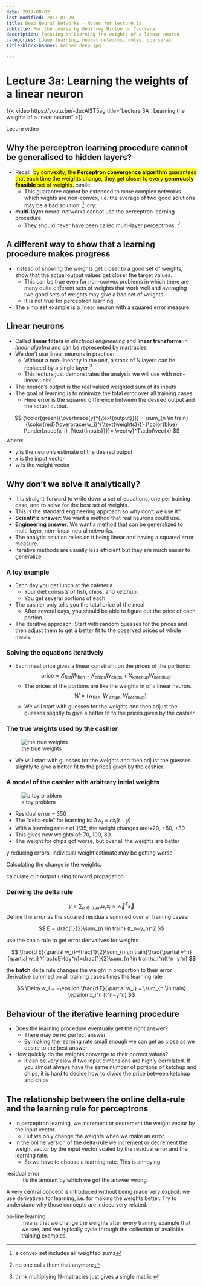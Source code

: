 ```yaml
---
date: 2017-08-02
last-modified: 2013-01-20
title: Deep Neural Networks - Notes for lecture 3a
subtitle: For the course by Geoffrey Hinton on Coursera
description: Focusing on Learning the weights of a linear neuron 
categories: [deep learning, neural networks, notes, coursera] 
title-block-banner: banner_deep.jpg

---
```


# Lecture 3a: Learning the weights of a linear neuron 

::: column-margin

{{< video https://youtu.be/-ducAlST5ag title="Lecture 3A : Learning the weights of a linear neuron" >}}

Lecure video 
:::

## Why the perceptron learning procedure cannot be generalised to hidden layers?

- Recall: [by convexity, the **Perceptron convergence algorithm** guarantees that each time the weights change, they get closer to every **generously feasible** set of weights.]{.mark} :smile:
  - This guarantee cannot be extended to more complex networks which wights are non-convex, i.e. the average of two good solutions may be a bad solution. ^[a convex set includes all weighted sums] :cry:
- **multi-layer** neural networks cannot use the perceptron learning procedure.
  - They should never have been called multi-layer perceptrons. ^[no one calls them that anymore]

## A different way to show that a learning procedure makes progress

- Instead of showing the weights get closer to a good set of weights, show that the actual output values get closer the target values.
  - This can be true even for non-convex problems in which there are many quite different sets of weights that work well and averaging two good sets of weights may give a bad set of weights.
  - It is not true for perceptron learning.
- The simplest example is a linear neuron with a squared error measure.

## Linear neurons 

-   Called **linear filters** in *electrical engineering* and **linear transforms** in *linear algebra* and can be represented by martracies
-   We don't use linear neurons in practice:
    - Without a non-linearity in the unit, a stack of N layers can be replaced by a single layer ^[think multiplying N-matracies just gives a single matrix ]
    - This lecture just demonstrates the analysis we will use with non-linear units.
-   The neuron's output is the real valued weighted sum of its inputs
-   The [goal of learning is to minimize the total error over all training cases]{.marked}.
    - Here error is the squared difference between the desired output and the actual output.


$$
{\color{green}{\overbrace{y}^{\text{output}}}} = \sum_{n \in train} {\color{red}{\overbrace{w_i}^{\text{weights}}}} {\color{blue}{\underbrace{x_i}_{\text{inputs}}}}= \vec{w}^T\cdot\vec{x}
$$
where:

- $y$ is the neuron’s estimate of the desired output
- $x$ is the input vector
- $w$ is the weight vector

## Why don’t we solve it analytically?

-  It is straight-forward to write down a set of equations, one per training case, and to solve for the best set of weights.
  - This is the standard engineering approach so why don’t we use it?
- **Scientific answer**: We want a method that real neurons could use.
- **Engineering answer**: We want a method that can be generalized to multi-layer, non-linear neural networks.
- The analytic solution relies on it being linear and having a squared error measure.
- Iterative methods are usually less efficient but they are much easier to generalize. 

### A toy example

- Each day you get lunch at the cafeteria. 
  - Your diet consists of fish, chips, and ketchup. 
  - You get several portions of each. 
- The cashier only tells you the total price of the meal 
  - After several days, you should be able to figure out the price of each portion. 
- The iterative approach: Start with random guesses for the  prices and then adjust them to get a better fit to the observed prices of whole meals.
   
### Solving the equations iteratively

- Each meal price gives a linear constraint on the prices of the portions:
$$
\text{price} = X_\text{fish} W_\text{fish} + X_\text{chips} W_\text{chips} + X_\text{ketchup}W_\text{ketchup}      
$$
    - The prices of the portions are like the weights in of a linear neuron. 
$$
W = (w_\text{fish} , W_\text{ chips} , W_\text{ketchup} )
$$ 
    - We will start with guesses for the weights and then adjust the guesses slightly to give a better fit to the prices given by the cashier. 

### The true weights used by the cashier 

::: column-margin
![the true weights](the_true_weight.png)
:::

- We will start with guesses for the weights and then adjust the guesses slightly to give a better fit to the prices given by the cashier. 
  
### A model of the cashier with arbitrary initial weights 

::: column-margin
![a toy problem](a_toy_problem.png)
:::

- Residual error = 350 
- The "delta-rule" for learning is: $\Delta w_i = \epsilon x_i (t - y)$
- With a learning rate $\epsilon$ of 1/35, the weight changes are:+20, +50, +30 
- This gives new weights of:   70, 100, 80. 
- The weight for chips got worse, but over all the weights are better


y reducing errors, individual weight estimate may be getting worse 

Calculating the change in the weights: 

calculate our output using forward propagation 

### Deriving the delta rule 



$$
y = \sum_{n \in train} w_i x_i= \vec{w}^T\vec{x}
$$
Define the error as the squared residuals summed over all training cases:
 

$$
E = \frac{1}{2}\sum_{n \in train} (t_n−y_n)^2
$$
 
use the chain rule to get error derivatives for weights  

$$
\frac{d E}{\partial w_i}=\frac{1}{2}\sum_{n \in train}\frac{\partial y^n}{\partial w_i} \frac{dE}{dy^n}=\frac{1}{2}\sum_{n \in train}x_i^n(t^n−y^n)
$$

the **batch** delta rule changes the weight in proportion to their error derivative summed on all training cases times the learning rate 

$$
\Delta w_i = −\epsilon \frac{d E}{\partial w_i} = \sum_{n \in train} \epsilon x_i^n (t^n−y^n)
$$


## Behaviour of the iterative learning procedure

- Does the learning procedure eventually get the right answer?
  - There may be no perfect answer.
  - By making the learning rate small enough we can get as close as we desire to the best answer.
- How quickly do the weights converge to their correct values?
  - It can be very slow if two input dimensions are highly correlated. If you almost always have the same number of portions of ketchup and chips, it is hard to decide how to divide the price between ketchup and chips


## The relationship between the online delta-rule and the learning rule for perceptrons

- In perceptron learning, we increment or decrement the weight vector by the input vector.
  - But we only change the weights when we make an error.
- In the online version of the delta-rule we increment or decrement the weight vector by the input vector scaled by the residual error and the learning rate.
  - So we have to choose a learning rate. This is annoying 


residual error
: it's the amount by which we got the answer wrong. 

A very central concept is introduced without being made very explicit: we use derivatives for learning, i.e. for making the weights better. Try to understand why those concepts are indeed very related. 

on-line learning
: means that we change the weights after every training example that we see, and we typically cycle through the collection of available training examples. 
 
